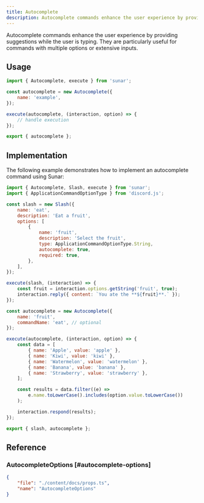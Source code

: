 ```yaml
---
title: Autocomplete
description: Autocomplete commands enhance the user experience by providing suggestions while the user is typing. They are particularly useful for commands with multiple options or extensive inputs.
---
```


Autocomplete commands enhance the user experience by providing suggestions while the user is typing. They are particularly useful for commands with multiple options or extensive inputs.

<Links>
	<Link
		label="Autocomplete Builder"
		icon="github"
		link="https://github.com/sunarjs/sunar/blob/main/src/builders/autocomplete/autocomplete.ts"
	/>
	<Link
		label="Autocomplete Interaction"
		icon="discordjs"
		link="https://discord.js.org/docs/packages/discord.js/main/AutocompleteInteraction:Class"
	/>
	<Link
		label="API Reference"
		icon="discord"
		link="https://discord.com/developers/docs/interactions/application-commands#autocomplete"
	/>
</Links>

## Usage

```js
import { Autocomplete, execute } from 'sunar';

const autocomplete = new Autocomplete({
	name: 'example',
});

execute(autocomplete, (interaction, option) => {
	// handle execution
});

export { autocomplete };
```

## Implementation

The following example demonstrates how to implement an autocomplete command using Sunar:

```js
import { Autocomplete, Slash, execute } from 'sunar';
import { ApplicationCommandOptionType } from 'discord.js';

const slash = new Slash({
	name: 'eat',
	description: 'Eat a fruit',
	options: [
		{
			name: 'fruit',
			description: 'Select the fruit',
			type: ApplicationCommandOptionType.String,
			autocomplete: true,
			required: true,
		},
	],
});

execute(slash, (interaction) => {
	const fruit = interaction.options.getString('fruit', true);
	interaction.reply({ content: `You ate the **${fruit}**.` });
});

const autocomplete = new Autocomplete({
	name: 'fruit',
	commandName: 'eat', // optional
});

execute(autocomplete, (interaction, option) => {
	const data = [
		{ name: 'Apple', value: 'apple' },
		{ name: 'Kiwi', value: 'kiwi' },
		{ name: 'Watermelon', value: 'watermelon' },
		{ name: 'Banana', value: 'banana' },
		{ name: 'Strawberry', value: 'strawberry' },
	];

	const results = data.filter((e) =>
		e.name.toLowerCase().includes(option.value.toLowerCase())
	);

	interaction.respond(results);
});

export { slash, autocomplete };
```

## Reference

### AutocompleteOptions [#autocomplete-options]

```json doc-gen:typescript
{
	"file": "./content/docs/props.ts",
	"name": "AutocompleteOptions"
}
```
